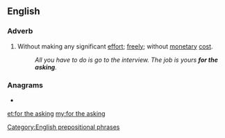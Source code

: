 ==English==

===Adverb===
{{en-adv|head=[[for]] [[the]] [[asking]]|-}}

# {{lb|en|idiomatic}} Without making any significant [[effort]]; [[free]]ly; without [[monetary]] [[cost]].
#: ''All you have to do is go to the interview. The job is yours '''for the asking'''.''

===Anagrams===
* {{l|en|king of hearts}}

[[Category:English prepositional phrases]]

[[et:for the asking]]
[[my:for the asking]]